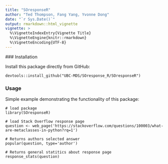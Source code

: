 ```yaml
---
title: "SOresponseR"
author: "Ted Thompson, Fang Yang, Yvonne Dong"
date: "`r Sys.Date()`"
output: rmarkdown::html_vignette
vignette: >
  %\VignetteIndexEntry{Vignette Title}
  %\VignetteEngine{knitr::rmarkdown}
  %\VignetteEncoding{UTF-8}
---
```

 ### Installation

Install this package directly from GitHub:
```
devtools::install_github("UBC-MDS/SOresponse_R/SOresponseR")
```

### Usage
Simple example demonstrating the functionality of this package:

```
# load package
library(SOresponseR)

# load Stack Overflow response page
question <- web_page('https://stackoverflow.com/questions/100003/what-are-metaclasses-in-python?rq=1')

# Returns authors selected answer
popular(question, type='author')

# Returns general statitics about response page
response_stats(question)
```
